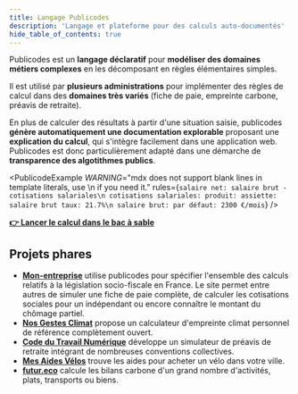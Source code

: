 ```yaml
---
title: Langage Publicodes
description: 'Langage et plateforme pour des calculs auto-documentés'
hide_table_of_contents: true
---
```



<HomepageHeader />
<main className={styles.main}>

Publicodes est un **langage déclaratif** pour **modéliser des domaines métiers complexes** en les décomposant en règles élémentaires simples.

Il est utilisé par **plusieurs administrations** pour implémenter des règles de calcul dans des **domaines très variés** (fiche de paie, empreinte carbone, préavis de retraite).

En plus de calculer des résultats à partir d'une situation saisie, publicodes **génère automatiquement une documentation explorable** proposant une **explication du calcul**, qui s'intègre facilement dans une application web. Publicodes est donc particulièrement adapté dans une démarche de **transparence des algotithmes publics**.

<PublicodeExample
	_WARNING_="mdx does not support blank lines in template literals, use \n if you need it."
	rules={`
salaire net: salaire brut - cotisations salariales\n
cotisations salariales:
  produit:
    assiette: salaire brut
    taux: 21.7%\n
salaire brut:
  par défaut: 2300 €/mois
`}
/>

[**👉 Lancer le calcul dans le bac à sable**](http://localhost:3000/studio?code=%0Asalaire+net%3A+salaire+brut+-+cotisations+salariales%0A%0Acotisations+salariales%3A%0A++produit%3A%0A++++assiette%3A+salaire+brut%0A++++taux%3A+21.7%25%0A%0Asalaire+brut%3A%0A++par+d%C3%A9faut%3A+2300+%E2%82%AC%2Fmois)

## Projets phares

- **[Mon-entreprise](https://mon-entreprise.urssaf.fr/simulateurs)** utilise
  publicodes pour spécifier l'ensemble des calculs relatifs à la législation
  socio-fiscale en France. Le site permet entre autres de simuler une fiche de
  paie complète, de calculer les cotisations sociales pour un indépendant ou
  encore connaître le montant du chômage partiel.
- **[Nos Gestes Climat](https://ecolab.ademe.fr/apps/climat)** propose un
  calculateur d'empreinte climat personnel de référence complètement ouvert.
- **[Code du Travail Numérique](https://code.travail.gouv.fr/outils/preavis-retraite)**
  développe un simulateur de préavis de retraite intégrant de nombreuses
  conventions collectives.
- **[Mes Aides Vélos](https://mesaidesvelo.fr)** trouve les aides pour acheter
  un vélo dans votre ville.
- **[futur.eco](https://futur.eco/)** calcule les bilans carbone d'un grand
  nombre d'activités, plats, transports ou biens.

</main>
